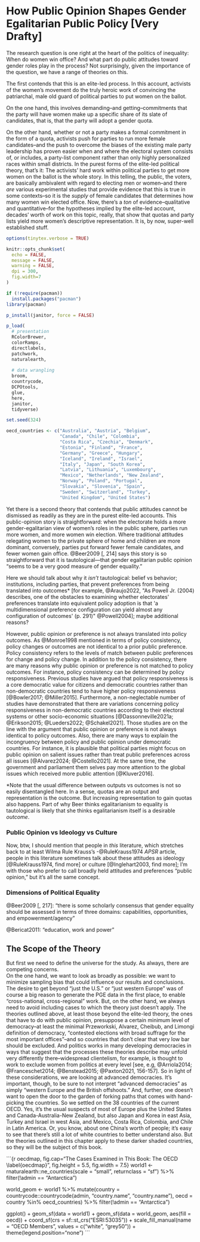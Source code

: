 # How Public Opinion Shapes Gender Egalitarian Public Policy [Very Drafty]

The research question is one right at the heart of the politics of inequality: When do women win office? And what part do public attitudes toward gender roles play in the process?
Not surprisingly, given the importance of the question, we have a range of theories on this.

The first contends that this is an elite-led process.
In this account, activists of the women's movement do the truly heroic work of convincing the patriarchal, male old guard of political parties to put women on the ballot.

On the one hand, this involves demanding--and getting--commitments that the party will have women make up a specific share of its slate of candidates, that is, that the party will adopt a gender quota.

On the other hand, whether or not a party makes a formal commitment in the form of a quota, activists push for parties to run more female candidates--and the push to overcome the biases of the existing male party leadership has proven easier when and where the electoral system consists of, or includes, a party-list component rather than only highly personalized races within small districts.
In the purest forms of the elite-led political theory, that's it: The activists' hard work within political parties to get more women on the ballot is the whole story.
In this telling, the public, the voters, are basically ambivalent with regard to electing men or women--and there *are* various experimental studies that provide evidence that this is true in some contexts--so it is the *supply* of female candidates that determines how many women win elected office.
Now, there's a *ton* of evidence--qualitative and quantitative--for the hypotheses implied by the elite-led account, decades' worth of work on this topic, really, that show that quotas and party lists yield more women's descriptive representation.
It is, by now, super-well established stuff.

```r
options(tinytex.verbose = TRUE)

knitr::opts_chunk$set(
  echo = FALSE,
  message = FALSE,
  warning = FALSE,
  dpi = 300,
  fig.width=7
)

if (!require(pacman))
  install.packages("pacman")
library(pacman)

p_install(janitor, force = FALSE)

p_load(
  # presentation
  RColorBrewer,
  colorRamps,
  directlabels,
  patchwork,
  naturalearth,
  
  # data wrangling
  broom,
  countrycode,
  DCPOtools,
  glue,
  here,
  janitor,
  tidyverse)

set.seed(324)

oecd_countries <- c("Australia", "Austria", "Belgium",
                    "Canada", "Chile", "Colombia",
                    "Costa Rica", "Czechia", "Denmark",
                    "Estonia", "Finland", "France", 
                    "Germany", "Greece", "Hungary",
                    "Iceland", "Ireland", "Israel",
                    "Italy", "Japan", "South Korea",
                    "Latvia", "Lithuania", "Luxembourg",
                    "Mexico", "Netherlands", "New Zealand",
                    "Norway", "Poland", "Portugal", 
                    "Slovakia", "Slovenia", "Spain",
                    "Sweden", "Switzerland", "Turkey", 
                    "United Kingdom", "United States")
```

Yet there is a second theory that contends that public attitudes cannot be dismissed as readily as they are in the purest elite-led accounts.
This public-opinion story is straightforward: when the electorate holds a more gender-egalitarian view of women's roles in the public sphere, parties run more women, and more women win election.
Where traditional attitudes relegating women to the private sphere of home and children are more dominant, conversely, parties put forward fewer female candidates, and fewer women gain office.
@Beer2009 [, 214] says this story is so straightforward that it is tautological---that gender egalitarian public opinion "seems to be a very good measure of gender equality."

Here we should talk about why it _isn't_ tautological: belief vs behavior; institutions, including parties, that prevent preferences from being translated into outcomes* [for example, @Araujo2022, "As Powell Jr. (2004) describes, one of the obstacles to examining whether electorates' preferences translate into equivalent policy adoption is that 'a multidimensional preference configuration can yield almost any configuration of outcomes' (p. 291)" @Powell2004]; maybe additional reasons?

However, public opinion or preference is not always translated into policy outcomes. As @Monroe1998 mentioned in terms of policy consistency, policy changes or outcomes are not identical to a prior public preference. Policy consistency refers to the levels of match between public preferences for change and policy change.
In addition to the policy consistency, there are many reasons why public opinion or preference is not matched to policy outcomes. For instance, policy consistency can be determined by policy responsiveness. Previous studies have argued that policy responsiveness is a core democratic value for citizens and democratic countries rather than non-democratic countries tend to have higher policy responsiveness [@Bowler2017; @Miller2015]. Furthermore, a non-neglectable number of studies have demonstrated that there are variations concerning policy responsiveness in non-democratic countries according to their electoral systems or other socio-economic situations [@Dassonneville2021a; @Erikson2015; @Lueders2022; @Schakel2021]. Those studies are on the line with the argument that public opinion or preference is not always identical to policy outcomes. 
Also, there are many ways to explain the incongruency between policy and public opinion under democratic countries. For instance, it is plausible that political parties might focus on public opinion on salient issues rather than treat public preferences across all issues [@Alvarez2024; @Costello2021]. At the same time, the government and parliament them selves pay more attention to the global issues which received more public attention [@Kluver2016].


*Note that the usual difference between outputs vs outcomes is not so easily disentangled here. In a sense, quotas are an output and representation is the outcome.  But increasing representation to gain quotas also happens.  Part of why Beer thinks egalitarianism to equality is tautological is likely that she thinks egalitarianism itself is a desirable _outcome_.



### Public Opinion vs Ideology vs Culture
Now, btw, I should mention that people in *this* literature, which stretches back to at least Wilma Rule Krauss’s -@RuleKrauss1974 _APSR_ article, people in this literature sometimes talk about these attitudes as ideology [@RuleKrauss1974, find more] or culture [@Inglehart2003, find more]; I'm with those who prefer to call broadly held attitudes and preferences "public opinion," but it’s all the same concept.

### Dimensions of Political Equality
@Beer2009 [, 217]: "there is some scholarly consensus that gender equality should be assessed in terms of three domains: capabilities, opportunities, and empowerment/agency"

@Bericat2011: "education, work and power"


## The Scope of the Theory {.unnumbered}
But first we need to define the universe for the study.
As always, there are competing concerns.  
On the one hand, we want to look as broadly as possible: we want to minimize sampling bias that could influence our results and conclusions.
The desire to get beyond "just the U.S." or "just western Europe" was of course a big reason to generate the PGE data in the first place, to enable "cross-national, cross-regional" work.
But, on the other hand, we always need to avoid including cases to which the theory just doesn't apply.
The theories outlined above, at least those beyond the elite-led theory, the ones that have to do with public opinion, presuppose a certain minimum level of democracy--at least the minimal Przeworkski, Alvarez, Cheibub, and Limongi definition of democracy, "contested elections with broad suffrage for the most important offices"--and so countries that don't clear that very low bar should be excluded.
And politics works in many developing democracies in ways that suggest that the processes these theories describe may unfold very differently there--widespread clientelism, for example, is thought to work to exclude women from politics at every level [see, e.g, @Arriola2014; @Franceschet2014; @Benstead2015; @Paxton2021, 156-157].
So in light of these considerations, we are looking at advanced democracies.
It's important, though, to be sure to not interpret "advanced democracies" as simply "western Europe and the British offshoots."
And, further, one doesn't want to open the door to the garden of forking paths that comes with hand-picking the countries.
So we settled on the 38 countries of the current OECD.
Yes, it's the usual suspects of most of Europe plus the United States and 
Canada-Australia-New Zealand, but also Japan and Korea in east Asia, Turkey and Israel in west Asia, and Mexico, Costa Rica, Colombia, and Chile in Latin America.
Or, you know, about one China's worth of people; it's easy to see that there's still a lot of white countries to better understand also.
But the theories outlined in this chapter apply to these darker shaded countries, so they will be the subject of this book.

```{r oecdmap, fig.cap="The Cases Examined in This Book: The OECD \\label{oecdmap}", fig.height = 5.5, fig.width = 7.5}
world1 <- rnaturalearth::ne_countries(scale = "small", returnclass = "sf") %>%
    filter(!admin == "Antarctica")

world_geom <- world1 %>% 
  mutate(country = countrycode::countrycode(admin,
                                            "country.name",
                                            "country.name"),
         oecd = country %in% oecd_countries) %>% 
  filter(!admin == "Antarctica")

ggplot() +
  geom_sf(data = world1) +
  geom_sf(data = world_geom,
          aes(fill = oecd)) +
  coord_sf(crs = sf::st_crs("ESRI:53035")) +
  scale_fill_manual(name = "OECD Members", 
                    values = c("white", "grey50")) +
  theme(legend.position="none")
```
